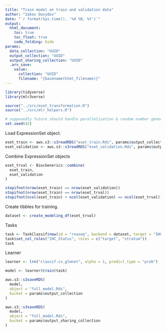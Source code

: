 ```yaml
---
title: "Train model on train and validation data"
author: "Iakov Davydov"
date: "`r format(Sys.time(), '%d %B, %Y')`"
output:
  html_document:
    toc: true
    toc_float: true
    code_folding: hide
params:
  data_collection: "UUID"
  output_collection: "UUID"
  output_sharing_collection: "UUID"
  .arv_save:
    value:
      collection: "UUID"
      filename: "{basename(html_filename)}"
---
```


```r
library(tidyverse)
library(mlr3verse)
```

```r
source("../src/eset_transformation.R")
source("../src/mlr_helpers.R")
```


```r
# supposedly future should handle parallelization & random number generation properly
set.seed(42)
```

Load ExpressionSet object.
```r
eset_train <- aws.s3::s3readRDS("eset_train.Rds", params$output_collection)
eset_validation <- aws.s3::s3readRDS("eset_validation.Rds", params$output_collection)
```

Combine ExpressionSet objects
```r
eset_trval <- BiocGenerics::combine(
  eset_train,
  eset_validation
)

stopifnot(nrow(eset_train) == nrow(eset_validation))
stopifnot(nrow(eset_train) == nrow(eset_trval))
stopifnot(ncol(eset_train) + ncol(eset_validation) == ncol(eset_trval))
```


Create tibbles for training.
```r
dataset <- create_modeling_df(eset_trval)
```


Tasks
```r
task <- TaskClassif$new(id = "rnaseq", backend = dataset, target = "IHC_Status")
task$set_col_roles("IHC_Status", roles = c("target", "stratum"))
task
```

Learner
```r
learner <- lrn("classif.cv_glmnet", alpha = 1, predict_type = "prob")
```

```r
model <- learner$train(task)
```

```r
aws.s3::s3saveRDS(
  model,
  object = "full_model.Rds",
  bucket = params$output_collection
)

aws.s3::s3saveRDS(
  model,
  object = "full_model.Rds",
  bucket = params$output_sharing_collection
)
```
